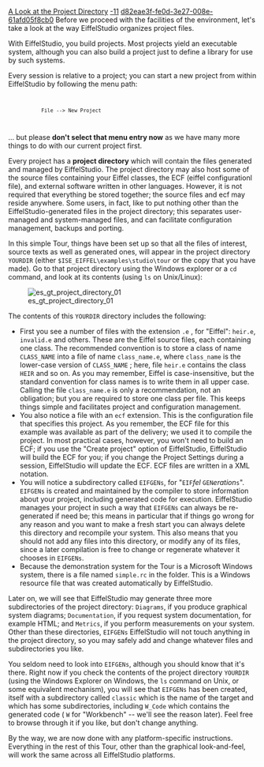 [[Property:title|A Look at the Project Directory]]
[[Property:weight|-11]]
[[Property:uuid|d82eae3f-fe0d-3e27-008e-61afd05f8cb0]]
Before we proceed with the facilities of the environment, let's take a look at the way EiffelStudio organizes project files.

With EiffelStudio, you build projects. Most projects yield an executable system, although you can also build a project just to define a library for use by such systems.

Every session is relative to a project; you can start a new project from within EiffelStudio by following the menu path:
<code lang="text">
            File --> New Project
</code>
... but please '''don't select that menu entry now''' as we have many more things to do with our current project first. 

Every project has a '''project directory''' which will contain the files generated and managed by EiffelStudio. The project directory may also host some of the source files containing your Eiffel classes, the ECF (eiffel configurationl file), and external software written in other languages. However, it is not required that everything be stored together; the source files and ecf may reside anywhere. Some users, in fact, like to put nothing other than the EiffelStudio-generated files in the project directory; this separates user-managed and system-managed files, and can facilitate configuration management, backups and porting. 

In this simple Tour, things have been set up so that all the files of interest, source texts as well as generated ones, will appear in the project directory <code>YOURDIR</code> (either <code>$ISE_EIFFEL\examples\studio\tour</code> or the copy that you have made). Go to that project directory using the Windows explorer or a <code>cd</code> command, and look at its contents (using <code>ls</code> on Unix/Linux): 

[[Image:es gt project directory 01]]

The contents of this <code>YOURDIR</code> directory includes the following: 
* First you see a number of files with the extension <code>.e</code> , for "Eiffel": <code>heir.e </code>, <code> invalid.e </code> and others. These are the Eiffel source files, each containing one class. The recommended convention is to store a class of name <code>CLASS_NAME</code> into a file of name <code>class_name.e </code>, where <code>class_name</code> is the lower-case version of <code>CLASS_NAME</code> ; here, file <code>heir.e</code> contains the class <code>HEIR</code> and so on. As you may remember, Eiffel is case-insensitive, but the standard convention for class names is to write them in all upper case. Calling the file <code>class_name.e</code> is only a recommendation, not an obligation; but you <span>are</span> required to store one class per file. This keeps things simple and facilitates project and configuration management. 
* You also notice a file with an <code>ecf</code> extension. This is the configuration file that specifies this project. As you remember, the ECF file for this example was available as part of the delivery; we used it to compile the project. In most practical cases, however, you won't need to build an ECF; if you use the "Create project" option of EiffelStudio, EiffelStudio will build the ECF for you; if you change the Project Settings during a session, EiffelStudio will update the ECF. ECF files are written in a XML notation. 
* You will notice a subdirectory called <code>EIFGENs</code>, for "<code>EIF</code>''fel'' <code>GEN</code>''eration''<code>s</code>". <code>EIFGENs</code> is created and maintained by the compiler to store information about your project, including generated code for execution. EiffelStudio manages your project in such a way that <code>EIFGENs</code> can always be re-generated if need be; this means in particular that if things go wrong for any reason and you want to make a fresh start you can always delete this directory and recompile your system. This also means that you should not add any files into this directory, or modify any of its files, since a later compilation is free to change or regenerate whatever it chooses in <code>EIFGENs</code>. 
* Because the demonstration system for the Tour is a Microsoft Windows system, there is a file named <code>simple.rc</code> in the folder. This is a Windows resource file that was created automatically by EiffelStudio.

Later on, we will see that EiffelStudio may generate three more subdirectories of the project directory: <code>Diagrams</code>, if you produce graphical system diagrams; <code>Documentation</code>, if you request system documentation, for example HTML; and <code>Metrics</code>, if you perform measurements on your system. Other than these directories, <code>EIFGENs</code> EiffelStudio will not touch anything in the project directory, so you may safely add and change whatever files and subdirectories you like. 

You seldom need to look into <code>EIFGENs</code>, although you should know that it's there. Right now if you check the contents of the project directory <code>YOURDIR</code> (using the Windows Explorer on Windows, the <code>ls</code> command on Unix, or some equivalent mechanism), you will see that <code>EIFGENs</code> has been created, itself with a subdirectory called <code>classic</code> which is the name of the target and which has some subdirectories, including <code>W_Code</code> which contains the generated code ( <code>W</code> for "Workbench" -- we'll see the reason later). Feel free to browse through it if you like, but don't change anything. 

By the way, we are now done with any platform-specific instructions. Everything in the rest of this Tour, other than the graphical look-and-feel, will work the same across all EiffelStudio platforms.

